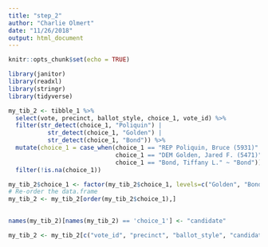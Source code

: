 ```yaml
---
title: "step_2"
author: "Charlie Olmert"
date: "11/26/2018"
output: html_document
---
```


```r
knitr::opts_chunk$set(echo = TRUE)

library(janitor)
library(readxl)
library(stringr)
library(tidyverse)

```

```r
my_tib_2 <- tibble_1 %>% 
  select(vote, precinct, ballot_style, choice_1, vote_id) %>% 
  filter(str_detect(choice_1, "Poliquin") |
           str_detect(choice_1, "Golden") |
           str_detect(choice_1, "Bond")) %>% 
  mutate(choice_1 = case_when(choice_1 == "REP Poliquin, Bruce (5931)" ~ "Poliquin",
                              choice_1 == "DEM Golden, Jared F. (5471)" ~ "Golden",
                              choice_1 == "Bond, Tiffany L." ~ "Bond")) %>% 
  filter(!is.na(choice_1)) 

my_tib_2$choice_1 <- factor(my_tib_2$choice_1, levels=c("Golden", "Bond", "Poliquin"))
# Re-order the data.frame
my_tib_2 <- my_tib_2[order(my_tib_2$choice_1),]
                 

names(my_tib_2)[names(my_tib_2) == 'choice_1'] <- "candidate"

my_tib_2 <- my_tib_2[c("vote_id", "precinct", "ballot_style", "candidate", "vote")]
```

